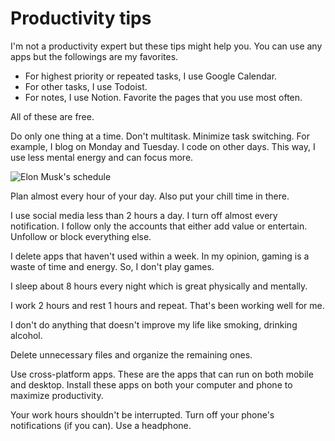 
<Head
  title='Productivity tips'
  description=''
  keywords='productivity tips, productivity, tips'
  imageUrl=''
/>

# Productivity tips

I'm not a productivity expert but these tips might help you. You can use any apps but the followings are my favorites.

- For highest priority or repeated tasks, I use Google Calendar.
- For other tasks, I use Todoist.
- For notes, I use Notion. Favorite the pages that you use most often.

All of these are free.

Do only one thing at a time. Don't multitask. Minimize task switching. For example, I blog on Monday and Tuesday. I code on other days. This way, I use less mental energy and can focus more.

<Image
  src={ElonMuskSchedule}
  alt="Elon Musk's schedule"
  placeholder='blur'
  priority
/>

Plan almost every hour of your day. Also put your chill time in there.

I use social media less than 2 hours a day. I turn off almost every notification. I follow only the accounts that either add value or entertain. Unfollow or block everything else.

I delete apps that haven't used within a week. In my opinion, gaming is a waste of time and energy. So, I don't play games.

I sleep about 8 hours every night which is great physically and mentally.

I work 2 hours and rest 1 hours and repeat. That's been working well for me.

I don't do anything that doesn't improve my life like smoking, drinking alcohol.

Delete unnecessary files and organize the remaining ones.

Use cross-platform apps. These are the apps that can run on both mobile and desktop. Install these apps on both your computer and phone to maximize productivity.

Your work hours shouldn't be interrupted. Turn off your phone's notifications (if you can). Use a headphone.
